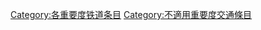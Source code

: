 {{catmore1|[[Wikipedia:铁道专题|Wikipedia:铁道专题]]}}
{{Articles by Importance|topic=铁道|project=铁道|format=toc}}
{{emptycat}}

[[Category:各重要度铁道条目|Category:各重要度铁道条目]]
[[Category:不適用重要度交通條目|Category:不適用重要度交通條目]]